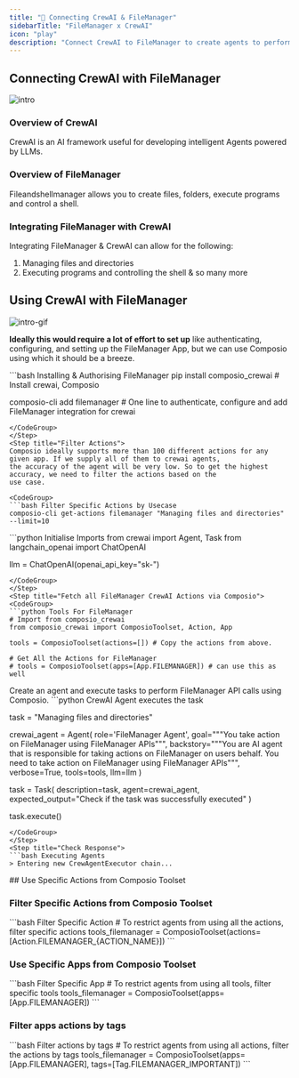 ```yaml
---
title: "🚀 Connecting CrewAI & FileManager"
sidebarTitle: "FileManager x CrewAI"
icon: "play"
description: "Connect CrewAI to FileManager to create agents to perform tasks using natural language"
---
```


## Connecting CrewAI with FileManager
![intro](/media/intro.jpg)

### Overview of CrewAI

CrewAI is an AI framework useful for developing intelligent Agents powered by LLMs.

### Overview of FileManager

Fileandshellmanager allows you to create files, folders, execute programs and control a shell.

### Integrating FileManager with CrewAI

Integrating FileManager & CrewAI can allow for the following:

1. Managing files and directories
2. Executing programs and controlling the shell
& so many more

## Using CrewAI with FileManager
![intro-gif](/media/intro.gif)
<Steps>
<Step title="Setting Up the Environment">

**Ideally this would require a lot of effort to set up** like authenticating, configuring, and setting up the FileManager App, but we can use Composio using which it should be a breeze.

<CodeGroup>
```bash Installing & Authorising FileManager
pip install composio_crewai # Install crewai, Composio 

composio-cli add filemanager # One line to authenticate, configure and add FileManager integration for crewai
```
</CodeGroup>
</Step>
<Step title="Filter Actions">
Composio ideally supports more than 100 different actions for any given app. If we supply all of them to crewai agents, 
the accuracy of the agent will be very low. So to get the highest accuracy, we need to filter the actions based on the 
use case.

<CodeGroup>
```bash Filter Specific Actions by Usecase
composio-cli get-actions filemanager "Managing files and directories" --limit=10
```
</CodeGroup>

</Step>
<Step title="Import Base Packages">

<CodeGroup>
```python Initialise Imports
from crewai import Agent, Task
from langchain_openai import ChatOpenAI

llm = ChatOpenAI(openai_api_key="sk-<OPENAI KEY>")
```
</CodeGroup>
</Step>
<Step title="Fetch all FileManager CrewAI Actions via Composio">
<CodeGroup>
```python Tools For FileManager
# Import from composio_crewai
from composio_crewai import ComposioToolset, Action, App

tools = ComposioToolset(actions=[]) # Copy the actions from above. 

# Get All the Actions for FileManager
# tools = ComposioToolset(apps=[App.FILEMANAGER]) # can use this as well
```
</CodeGroup>
</Step>
<Step title="Execute the Agent">
Create an agent and execute tasks to perform FileManager API calls using Composio. 
<CodeGroup>
```python CrewAI Agent executes the task

task = "Managing files and directories"

crewai_agent = Agent(
    role='FileManager Agent',
    goal="""You take action on FileManager using FileManager APIs""",
    backstory="""You are AI agent that is responsible for taking actions on FileManager on users behalf. You need to take action on FileManager using FileManager APIs""",
    verbose=True,
    tools=tools,
    llm=llm
)

task = Task(
    description=task,
    agent=crewai_agent,
    expected_output="Check if the task was successfully executed"
)

task.execute()
```
</CodeGroup>
</Step>
<Step title="Check Response">
```bash Executing Agents
> Entering new CrewAgentExecutor chain...
```
</Step>
</Steps>
## Use Specific Actions from Composio Toolset

### Filter Specific Actions from Composio Toolset

<CodeGroup>
```bash Filter Specific Action
# To restrict agents from using all the actions, filter specific actions
tools_filemanager = ComposioToolset(actions=[Action.FILEMANAGER_{ACTION_NAME}])
```
</CodeGroup>

### Use Specific Apps from Composio Toolset
<CodeGroup>
```bash Filter Specific App
# To restrict agents from using all tools, filter specific tools
tools_filemanager = ComposioToolset(apps=[App.FILEMANAGER])
```
</CodeGroup>

### Filter apps actions by tags 
<CodeGroup>
```bash Filter actions by tags
# To restrict agents from using all actions, filter the actions by tags
tools_filemanager = ComposioToolset(apps=[App.FILEMANAGER], tags=[Tag.FILEMANAGER_IMPORTANT])
```
</CodeGroup>